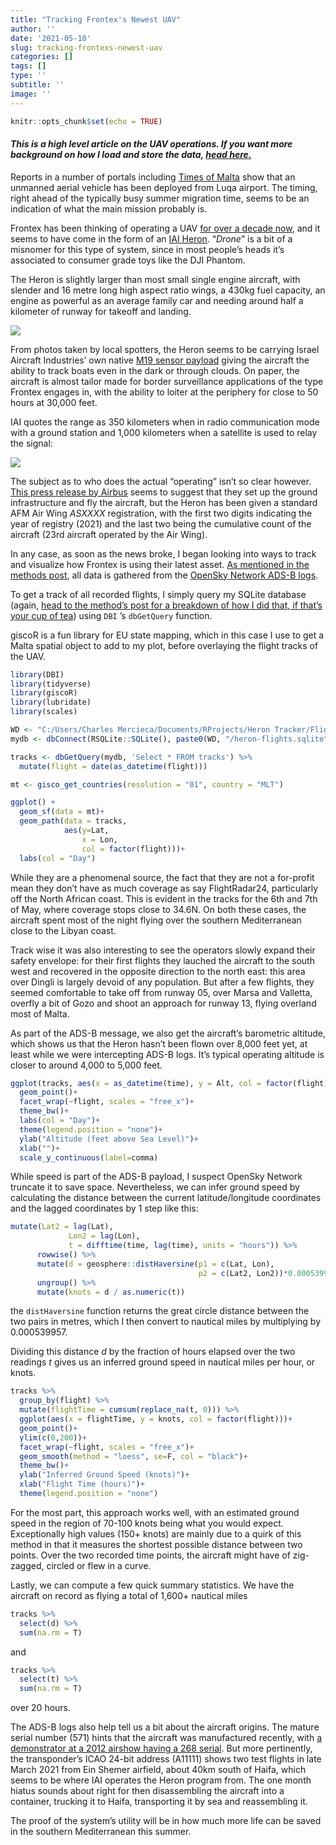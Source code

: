```yaml
---
title: "Tracking Frontex's Newest UAV"
author: ''
date: '2021-05-10'
slug: tracking-frontexs-newest-uav
categories: []
tags: []
type: ''
subtitle: ''
image: ''
---
```


```r
knitr::opts_chunk$set(echo = TRUE)
```

#### *This is a high level article on the UAV operations. If you want more background on how I load and store the data, [head here.](https://www.charlesmercieca.com/post/building-a-pipeline/)*

Reports in a number of portals including [Times of Malta](https://timesofmalta.com/articles/view/eu-border-agency-frontex-to-deploy-drone-from-malta-in-100-million.869113) show that an unmanned aerial vehicle has been deployed from Luqa airport. The timing, right ahead of the typically busy summer migration time, seems to be an indication of what the main mission probably is.

Frontex has been thinking of operating a UAV [for over a decade now](https://www.independent.com.mt/articles/2010-03-21/local-news/Frontex-Eyes-drone-planes-for-migrant-searches-271965), and it seems to have come in the form of an [IAI Heron](https://en.wikipedia.org/wiki/IAI_Heron). "*Drone*" is a bit of a misnomer for this type of system, since in most people's heads it's associated to consumer grade toys like the DJI Phantom.

The Heron is slightly larger than most small single engine aircraft, with slender and 16 metre long high aspect ratio wings, a 430kg fuel capacity, an engine as powerful as an average family car and needing around half a kilometer of runway for takeoff and landing.

![](https://pbs.twimg.com/media/E02tuCbXEAEKj3l?format=jpg&name=large)

From photos taken by local spotters, the Heron seems to be carrying Israel Aircraft Industries' own native [M19 sensor payload](https://www.iai.co.il/p/m19) giving the aircraft the ability to track boats even in the dark or through clouds. On paper, the aircraft is almost tailor made for border surveillance applications of the type Frontex engages in, with the ability to loiter at the periphery for close to 50 hours at 30,000 feet.

IAI quotes the range as 350 kilometers when in radio communication mode with a ground station and 1,000 kilometers when a satellite is used to relay the signal:

![](images/HeronRangemap.gif)

The subject as to who does the actual "operating" isn't so clear however. [This press release by Airbus](https://www.airbus.com/newsroom/press-releases/en/2020/10/european-border-and-coast-guard-agency-frontex-selects-airbus-and-its-partner-iai-for-maritime-aerial-surveillance-with-remotely-piloted-aircraft-systems-rpas.html) seems to suggest that they set up the ground infrastructure and fly the aircraft, but the Heron has been given a standard AFM Air Wing *ASXXXX* registration, with the first two digits indicating the year of registry (2021) and the last two being the cumulative count of the aircraft (23rd aircraft operated by the Air Wing).

In any case, as soon as the news broke, I began looking into ways to track and visualize how Frontex is using their latest asset. [As mentioned in the methods post](https://www.charlesmercieca.com/post/building-a-pipeline/), all data is gathered from the [OpenSky Network ADS-B logs](https://opensky-network.org/).

To get a track of all recorded flights, I simply query my SQLite database (again, [head to the method's post for a breakdown of how I did that, if that's your cup of tea](https://www.charlesmercieca.com/post/building-a-pipeline/)) using `DBI` 's `dbGetQuery` function.

giscoR is a fun library for EU state mapping, which in this case I use to get a Malta spatial object to add to my plot, before overlaying the flight tracks of the UAV.

```r
library(DBI)
library(tidyverse)
library(giscoR)
library(lubridate)
library(scales)

WD <- "C:/Users/Charles Mercieca/Documents/RProjects/Heron Tracker/Flights"
mydb <- dbConnect(RSQLite::SQLite(), paste0(WD, "/heron-flights.sqlite"))

tracks <- dbGetQuery(mydb, 'Select * FROM tracks') %>% 
  mutate(flight = date(as_datetime(flight)))

mt <- gisco_get_countries(resolution = "01", country = "MLT")

ggplot() +
  geom_sf(data = mt)+
  geom_path(data = tracks, 
            aes(y=Lat, 
                x = Lon, 
                col = factor(flight)))+
  labs(col = "Day")
```

While they are a phenomenal source, the fact that they are not a for-profit mean they don't have as much coverage as say FlightRadar24, particularly off the North African coast. This is evident in the tracks for the 6th and 7th of May, where coverage stops close to 34.6N. On both these cases, the aircraft spent most of the night flying over the southern Mediterranean close to the Libyan coast.

Track wise it was also interesting to see the operators slowly expand their safety envelope: for their first flights they lauched the aircraft to the south west and recovered in the opposite direction to the north east: this area over Dingli is largely devoid of any population. But after a few flights, they seemed comfortable to take off from runway 05, over Marsa and Valletta, overfly a bit of Gozo and shoot an approach for runway 13, flying overland most of Malta.

As part of the ADS-B message, we also get the aircraft's barometric altitude, which shows us that the Heron hasn't been flown over 8,000 feet yet, at least while we were intercepting ADS-B logs. It's typical operating altitude is closer to around 4,000 to 5,000 feet.

```r
ggplot(tracks, aes(x = as_datetime(time), y = Alt, col = factor(flight)))+
  geom_point()+
  facet_wrap(~flight, scales = "free_x")+
  theme_bw()+
  labs(col = "Day")+
  theme(legend.position = "none")+
  ylab("Altitude (feet above Sea Level)")+
  xlab("")+
  scale_y_continuous(label=comma)

```

While speed is part of the ADS-B payload, I suspect OpenSky Network truncate it to save space. Nevertheless, we can infer ground speed by calculating the distance between the current latitude/longitude coordinates and the lagged coordinates by 1 step like this:

```r
mutate(Lat2 = lag(Lat),
             Lon2 = lag(Lon),
             t = difftime(time, lag(time), units = "hours")) %>%
      rowwise() %>%
      mutate(d = geosphere::distHaversine(p1 = c(Lat, Lon), 
                                          p2 = c(Lat2, Lon2))*0.000539957) %>%
      ungroup() %>%
      mutate(knots = d / as.numeric(t))

```

the `distHaversine` function returns the great circle distance between the two pairs in metres, which I then convert to nautical miles by multiplying by 0.000539957.

Dividing this distance *d* by the fraction of hours elapsed over the two readings *t* gives us an inferred ground speed in nautical miles per hour, or knots.

```r
tracks %>% 
  group_by(flight) %>% 
  mutate(flightTime = cumsum(replace_na(t, 0))) %>% 
  ggplot(aes(x = flightTime, y = knots, col = factor(flight)))+
  geom_point()+
  ylim(c(0,200))+
  facet_wrap(~flight, scales = "free_x")+
  geom_smooth(method = "loess", se=F, col = "black")+
  theme_bw()+
  ylab("Inferred Ground Speed (knots)")+
  xlab("Flight Time (hours)")+
  theme(legend.position = "none")
```

For the most part, this approach works well, with an estimated ground speed in the region of 70-100 knots being what you would expect. Exceptionally high values (150+ knots) are mainly due to a quirk of this method in that it measures the shortest possible distance between two points. Over the two recorded time points, the aircraft might have of zig-zagged, circled or flew in a curve.

Lastly, we can compute a few quick summary statistics. We have the aircraft on record as flying a total of 1,600+ nautical miles

```r
tracks %>% 
  select(d) %>% 
  sum(na.rm = T)
```

and

```r
tracks %>% 
  select(t) %>% 
  sum(na.rm = T)
```

over 20 hours.

The ADS-B logs also help tell us a bit about the aircraft origins. The mature serial number (571) hints that the aircraft was manufactured recently, with [a demonstrator at a 2012 airshow having a 268 serial](https://www.airliners.net/photo/Israel-Aircraft-Industries/Israel-Aircraft-Industries-Heron/2237585?qsp=eJxtjTsOwjAQRO8ytQsCUiS7Iw0lFFxgtV7AUkis9RaJotwdk0hUdKN581nA42Ay2X3OgoAipPyCQyald0FYQElZ6WEdlcR7rPXeux%2B4yCD6HyEc/aFpHMqo1s31IJLJmVmyScTuXzWKfpEU3p6fdad2suht0zi11Y%2Bp5J62DTFKPdb1A/k2Prk%3D). But more pertinently, the transponder's ICAO 24-bit address (A11111) shows two test flights in late March 2021 from Ein Shemer airfield, about 40km south of Haifa, which seems to be where IAI operates the Heron program from. The one month hiatus sounds about right for then disassembling the aircraft into a container, trucking it to Haifa, transporting it by sea and reassembling it.

The proof of the system's utility will be in how much more life can be saved in the southern Mediterranean this summer.
